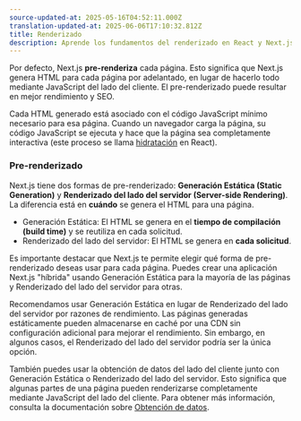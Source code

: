 ```yaml
---
source-updated-at: 2025-05-16T04:52:11.000Z
translation-updated-at: 2025-06-06T17:10:32.812Z
title: Renderizado
description: Aprende los fundamentos del renderizado en React y Next.js.
---
```


Por defecto, Next.js **pre-renderiza** cada página. Esto significa que Next.js genera HTML para cada página por adelantado, en lugar de hacerlo todo mediante JavaScript del lado del cliente. El pre-renderizado puede resultar en mejor rendimiento y SEO.

Cada HTML generado está asociado con el código JavaScript mínimo necesario para esa página. Cuando un navegador carga la página, su código JavaScript se ejecuta y hace que la página sea completamente interactiva (este proceso se llama [hidratación](https://react.dev/reference/react-dom/client/hydrateRoot) en React).

### Pre-renderizado

Next.js tiene dos formas de pre-renderizado: **Generación Estática (Static Generation)** y **Renderizado del lado del servidor (Server-side Rendering)**. La diferencia está en **cuándo** se genera el HTML para una página.

- Generación Estática: El HTML se genera en el **tiempo de compilación (build time)** y se reutiliza en cada solicitud.
- Renderizado del lado del servidor: El HTML se genera en **cada solicitud**.

Es importante destacar que Next.js te permite elegir qué forma de pre-renderizado deseas usar para cada página. Puedes crear una aplicación Next.js "híbrida" usando Generación Estática para la mayoría de las páginas y Renderizado del lado del servidor para otras.

Recomendamos usar Generación Estática en lugar de Renderizado del lado del servidor por razones de rendimiento. Las páginas generadas estáticamente pueden almacenarse en caché por una CDN sin configuración adicional para mejorar el rendimiento. Sin embargo, en algunos casos, el Renderizado del lado del servidor podría ser la única opción.

También puedes usar la obtención de datos del lado del cliente junto con Generación Estática o Renderizado del lado del servidor. Esto significa que algunas partes de una página pueden renderizarse completamente mediante JavaScript del lado del cliente. Para obtener más información, consulta la documentación sobre [Obtención de datos](/docs/pages/building-your-application/data-fetching/client-side).